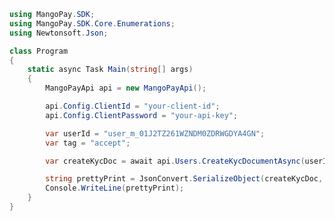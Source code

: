 ```csharp .NET 
using MangoPay.SDK;
using MangoPay.SDK.Core.Enumerations;
using Newtonsoft.Json;

class Program
{
    static async Task Main(string[] args)
    {
        MangoPayApi api = new MangoPayApi();

        api.Config.ClientId = "your-client-id";
        api.Config.ClientPassword = "your-api-key";

        var userId = "user_m_01J2TZ261WZNDM0ZDRWGDYA4GN";
        var tag = "accept";

        var createKycDoc = await api.Users.CreateKycDocumentAsync(userId, KycDocumentType.IDENTITY_PROOF, tag);

        string prettyPrint = JsonConvert.SerializeObject(createKycDoc, Formatting.Indented);
        Console.WriteLine(prettyPrint);
    }
}
```